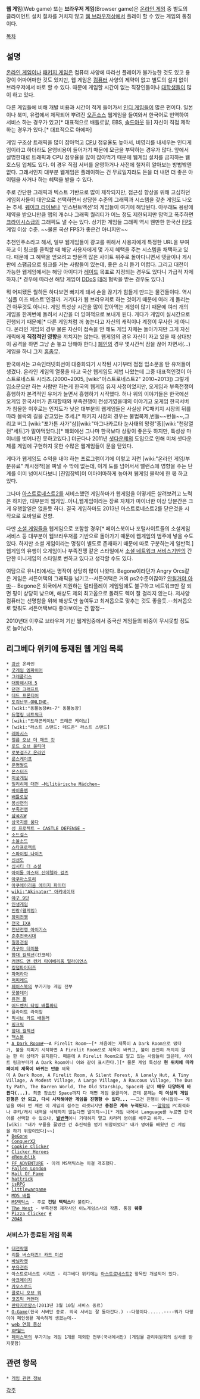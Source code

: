'''웹 게임'''(Web game) 또는 '''브라우저 게임'''(Browser game)은 [[온라인 게임]] 중 별도의 클라이언트 설치 절차를 거치지 않고 [[웹 브라우저]]상에서 플레이 할 수 있는 게임의 통칭이다.

[[목차]]

== 설명 ==
[[온라인 게임]]이나 [[패키지 게임]]은 컴퓨터 사양에 따라선 플레이가 불가능한 것도 있고 용량이 어마어마한 것도 있지만, 웹 게임은 [[컴퓨터]] 사양의 제약이 없고 별도의 설치 없이 브라우저에서 바로 할 수 있다. 때문에 게임할 시간이 없는 직장인들이나 [[대학생]]들이 많이 하고 있다.

다른 게임들에 비해 개발 비용과 시간이 적게 들어가서 [[인디 게임]]들이 많은 편이다. 일본이나 북미, 유럽에서 제작되어 뿌려진 [[오픈소스]] 웹게임을 들여와서 한국어로 번역하여 서비스 하는 경우가 있고[* 대표적으로 배틀로얄, EBS, [[솔드아웃]] 등] 자신이 직접 제작하는 경우가 있다.[* 대표적으로 아에파]

게임 구조상 트래픽을 많이 잡아먹고 [[CPU]] 점유율도 높아서, 비영리를 내세우는 인디게임이라고 하더라도 운영비용이 들어가기 때문에 모금을 부탁하는 경우가 많다. 앞에서 설명한대로 트래픽과 CPU 점유율을 많이 잡아먹기 때문에 웹게임 설치를 금지하는 웹호스팅 업체도 있다. 이 경우 직접 서버를 운영하거나 사전에 철저히 알아보는 방법밖엔 없다. 그래서인지 대부분 웹게임은 플레이하는 건 무료일지라도 돈을 더 내면 더 좋은 아이템을 사거나 하는 혜택을 받을 수 있다.

주로 간단한 그래픽과 텍스트 기반으로 많이 제작되지만, 접근성 향상을 위해 고심하던 게임회사들이 대안으로 선택하면서 상당한 수준의 그래픽과 시스템을 갖춘 게임도 나오는 추세. [[퀘이크 라이브]]나 '인스턴트액션'의 게임들이 여기에 해당된다. 아무래도 용량에 제약을 받으니만큼 맵의 개수나 그래픽 퀄리티가 어느 정도 제한되지만 맘먹고 폭주하면 [[크라이시스]]급의 그래픽도 낼 수는 있다. 상기한 게임들 그래픽 역시 웬만한 한국산 [[FPS]] 게임 이상 수준. ~~물론 국산 FPS가 좋은건 아니지만~~

추천인주소라고 해서, 일부 웹게임들이 광고를 위해서 사용자에게 특정한 URL을 부여하고 이 링크를 클릭할 때 해당 사용자에게 몇 가지 혜택을 주는 시스템을 채택하고 있다. 때문에 그 혜택을 얻으려고 방문객 많은 사이트 위주로 돌아다니면서 댓글이나 게시판에 스팸급으로 링크를 거는 사람들이 있는데, 좋은 소리 듣기 어렵다. 그리고 대전이 가능한 웹게임에서는 해당 아이디가 [[레이드]] 목표로 지정되는 경우도 있다니 가급적 자제하자.[* 경우에 따라선 해당 게임이 [[DDoS]] [[테러]] 협박을 받는 경우도 있다.]

뭐 어찌됐든 뭘하든 하다보면 빠지게 돼서 손을 끊기가 힘들게 만드는 물건들이다. 역시 '심플 이즈 베스트'인걸까. 거기다가 웹 브라우저로 하는 것이기 때문에 여러 개 돌리는 건 아무것도 아니다. 게임 특성상 시간을 많이 잡아먹는 게임이 많기 때문에 여러 개의 게임을 한꺼번에 돌려서 시간을 더 잉여적으로 보내게 된다. 게다가 게임이 실시간으로 진행되기 때문에[* 다른 게임처럼 꺼 놓는다고 자신의 캐릭이나 계정이 무사한 게 아니다. 온라인 게임의 경우 물론 자신이 접속을 안 해도 게임 자체는 돌아가지만 그게 자신 캐릭에게 '''직접적인 영향'''을 끼치지는 않는다. 웹게임의 경우 자신이 자고 있을 때 상대방이 공격을 하면 그냥 손 놓고 당해야 한다.] [[폐인]]의 경우 몇시간씩 잠을 끊어 자면서(...) 게임을 하니 그저 [[흠좀무]]. 

한국에서는 고속인터넷회선이 대중화되기 시작된 시기부터 점점 입소문을 탄 유저들이 생겼다. 온라인 게임의 열풍을 타고 국산 웹게임도 제법 나왔는데 그중 대표적인것이 아스트로네스트 시리즈.(2000~2005, [wiki:"아스트로네스트2" 2010~2013]) 그렇게 입소문으만 하는 사람만 하는게 한국의 웹게임 유저 사정이었지만, 오게임과 부족전쟁이 흥행하자 본격적인 유저가 늘면서 흥행하기 시작했다. 
허나 위의 이야기들은 한국에선 오게임 한국서버가 존재할때와 부족전쟁이 전성기였을때의 이야기고 오게임 한국서버가 침몰한 이후로는 인지도가 낮은 대부분의 웹게임들은 사실상 PC패키지 시장의 뒤를따라 몰락의 길을 걷고있는 추세.[* 패키지 시장의 경우는 불법복제,번들~~번들~~,그리고 버그 [wiki:"포가튼 사가"삼][wiki:"마그나카르타 눈사태의 망령"종][wiki:"천랑열전"세트]가 말아먹었다.][* 해외에선 그나마 한국보다 상황이 좋은듯 하지만, 특성상 마이너를 벗어나진 못하고있다.] 더군다나 2011년 [[셧다운제]]의 도입으로 인해 미처 셧다운제를 게임에 구현하지 못한 수많은 웹게임들이 문을 닫았다. 

게다가 웹게임도 수익을 내야 하는 프로그램이기에 이렇고 저런 [wiki:"온라인 게임/부분유료" 캐시정책]을 짜낼 수 밖에 없는데, 이게 도를 넘어서서 밸런스에 영향을 주는 단계를 이미 넘어서다보니 [진입장벽]이 어마어마하게 높아져 웹게임 몰락에 한 몫 하고 있다.

그나마 [[아스트로네스트2]]를 서비스했던 게임하마가 웹게임을 어떻게든 살려보려고 노력은 하지만, 대부분의 웹게임..아니,웹게임이라는 장르 자체가 마이너한 이상 당분간은 크게 유행할일은 없을듯 하다. 결국 게임하마도 2013년 아스트로네스트2를 닫은것을 시작으로 모바일로 전향.

다만 [[소셜 게임]]들을 웹게임으로 포함할 경우[* 페이스북이나 포털사이트들의 소셜게임 서비스 등 대부분이 웹브라우저를 기반으로 돌아가기 때문에 웹게임의 범주에 넣을 수도 있다. 하지만 소셜 게임이라는 명칭이 별도로 존재하기 때문에 따로 구분하는게 일반적.] 웹게임의 유행이 오게임이나 부족전쟁 같은 스타일에서 [[소셜 네트워크 서비스]]기반의 간단한 미니게임의 스타일로 변하고 있다고 생각할 수도 있다.

여담으로 유니티에서는 명작이 상당히 많이 나왔다.
Begone이라던가 Angry Orcs같은 게임은 서든어택의 그래픽을 넘기고--서든어택은 거의 ps2수준이잖아? [[안될거야 아마]]-- Begone은 외국에서 지원하는 멀티플레이 게임임에도 불구하고 네트워크만 잘 되면 핑이 상당히 낮으며, 해상도 제외 최고옵으로 돌려도 렉이 잘 걸리지 않는다.
저사양 컴퓨터는 선명함을 위해 해상도만 높여두고 최저옵으로 맞추는 것도 좋을듯.--최저옵으로 맞춰도 서든어택보다 좋아보이는 건 함정--

2010년대 이후로 브라우저 기반 웹게임중에서 중국산 게임들의 비중이 무시못할 정도로 늘어났다.

== 리그베다 위키에 등재된 웹 게임 목록 ==
 * [[강산]] 온라인
 * [[굿게임 엠파이어]]
 * [[그레폴리스]]
 * [[대항해시대 5]]
 * [[던전 크래프트]]
 * [[데드 프론티어]]
 * [[도검난무-ONLINE-]]
 * [wiki:"동물농장#s-7" 동물농장]
 * [[듀얼링 네트워크]]
 * [wiki:"드래곤케이브" 드래곤 케이브]
 * [wiki:"라스트 스탠드: 데드존" 라스트 스탠드]
 * [[레아시스]]
 * [[렐름 오브 더 매드 갓]]
 * [[로드 오브 울티마]]
 * [[로봇걸즈Z 온라인]]
 * [[룬스케이프]]
 * [[문명월드]]
 * [[몬스터즈]]
 * [[미궁게임]]
 * [[밀리히메 대전 −Militärische Mädchen−]]
 * [[바이올렘]]
 * [[배틀로얄]]
 * [[봉신연의]]
 * [[부족전쟁]]
 * [[삼국지W]]
 * [[삼국지를 품다]]
 * [[성 프로젝트 ~ CASTLE DEFENSE ~]]
 * [[소드걸스]]
 * [[소울소드]]
 * [[스타프로젝트]]
 * [[스파이럴 나이츠]]
 * [[신선도]]
 * [[심시티 더 소셜]]
 * [[아이돌 마스터 신데렐라 걸즈]] 
 * [[아쿠아스토리]]
 * [[아쿠에이리움 에이지 파이터]]
 * [[wiki:"Akinator" 아키네이터]]
 * [[야구 9단]]
 * [[인생게임]]
 * [[인랑(웹게임)]]
 * [[장미전쟁]]
 * [[전국 IXA]]
 * [[천년전쟁 아이기스]]
 * [[춘추전국시대]]
 * [[칠용전설]]
 * [[카구야 테이블]]
 * [[함대 컬렉션]](칸코레)
 * [[커맨드 앤 컨커 타이베리움 얼라이언스]]
 * [[킹덤파이터즈]]
 * [[파머라마]]
 * [[퍼피레드]]
 * [[페이스북]]의 부가기능 게임 전부
 * [[풋볼데이]]
 * [[퓨전 폴]]
 * [[어드벤처 타임 배틀파티]]
 * 플라이트 라이징
 * [[픽시브 카드 배틀러]]
 * [[핑크릭]]
 * [[함대 컬렉션]]
 * [[핵스볼]]
 * [[A Dark Room]][[http://adarkroom.doublespeakgames.com|#]]~~A Firelit Room~~[* 처음에는 제목이 A Dark Room으로 떴다가, 불을 지피기 시작하면 A Firelit Room으로 제목이 바뀌고, 불이 완전히 꺼지지 않는 한 이 상태가 유지된다. 때문에 A Firelit Room으로 알고 있는 사람들이 많은데, 사이트 링크부터가 A Dark Room이니 이와 같이 표시한다.][* 물론 게임 특성상 '''현 위치에 따라 페이지 제목이 바뀌는 만큼''' 제목이 A Dark Room, A Firelit Room, A Silent Forest, A Lonely Hut, A Tiny Village, A Modest Village, A Large Village, A Raucous Village, The Dusty Path, The Barren World, The Old Starship, Space와 같이 '''매우 다양하게 바뀐다(...).''' 최종 장소인 Space까지 다 깨면 게임 올클리어. 근데 문제는 '''이 이상의 게임 진행은 안 되고, 다시 시작해야만 게임을 진행항 수 있다...''' ~~그건 진행이 아니잖아~~ 게임을 여러 번 깨면 이 게임의 점수는 리셋되지만 '''총점은 계속 누적된다.''' ~~[[알약]]의 PC최적화나 쿠키/캐시 내역을 삭제하지 않는다면 말이지~~][* 게임 내에서 Language를 누르면 한국어를 선택할 수 있으나, '''[[발번역]]'''이니 기대하지 말고 차라리 영어를 배우고 하자. ~~[wiki: "내가 무릎을 꿇었던 건 추진력을 얻기 위함이었다" 내가 영어를 배웠던 건 게임을 하기 위함이었다]~~]
 * [[BeGone]]
 * [[ConquerX2]]
 * [[Cookie Clicker]]
 * [[Clicker Heroes]]
 * [[eRepublik]]
 * [[FF ADVENTURE]] - 아래 MS택틱스는 이걸 개조했다.
 * [[Fallen London]]
 * [[Hall Of Fame]]
 * [[hattrick]]
 * [[isRPG]]
 * [[littlewargame]]
 * [[MD5 배틀]]
 * [[MS택틱스]] - 주로 '''건담 택틱스'''라 불린다.
 * [[The West]] - 부족전쟁 제작사인 이노게임스사의 작품. 통칭 '''웨좆'''
 * [[Pizza Clicker]] [http://pizzaclickergame.com/ #]
 * [[2048]]
=== 서비스가 종료된 게임 목록 ===
 * [[대전략웹]]
 * [[리틀 버스터즈! 카드 미션]]
 * [[바닐라캣]]
 * [[부유천하]]
 * 아스트로네스트 시리즈 - 리그베다 위키에는 [[아스트로네스트2]] 항목만 개설되어 있다. 
 * [[아크메이지]]
 * [[카오스로드]]
 * [[콜로니 오브 워]]
 * [[코즈믹 커맨더]]
 * [[판타지로망스]](2013년 3월 10일 서비스 종료)
 * [[O-Game]](한국 서버만 종료. 외국 서버는 잘 돌아간다.) --다행이다......----뭐가 다행이야 폐인생활 계속하게 생겼는데--
 * [[web 연희 몽상]]
 * [[XP월드]]
 * [[페이스북]]의 부가기능 게임 1개를 제외한 전부(국내에서만) (게임물 관리위원회의 심사를 받지못함)

== 관련 항목 ==
 * [[게임 관련 정보]]

[[각주]]
